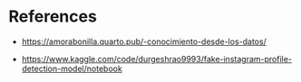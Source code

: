 # References {.unnumbered}

-   <https://amorabonilla.quarto.pub/-conocimiento-desde-los-datos/>

-   <https://www.kaggle.com/code/durgeshrao9993/fake-instagram-profile-detection-model/notebook>
